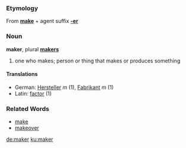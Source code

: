 ===Etymology===
From '''[[make]]''' + agent suffix '''[[-er]]'''

===Noun===
'''maker''', plural '''[[makers]]'''

# one who makes; person or thing that makes or produces something

====Translations====
*German: [[Hersteller]] ''m'' (1), [[Fabrikant]] ''m'' (1)
*Latin: [[factor]] (1)

===Related Words===
*[[make]]
*[[makeover]]


[[de:maker]]
[[ku:maker]]